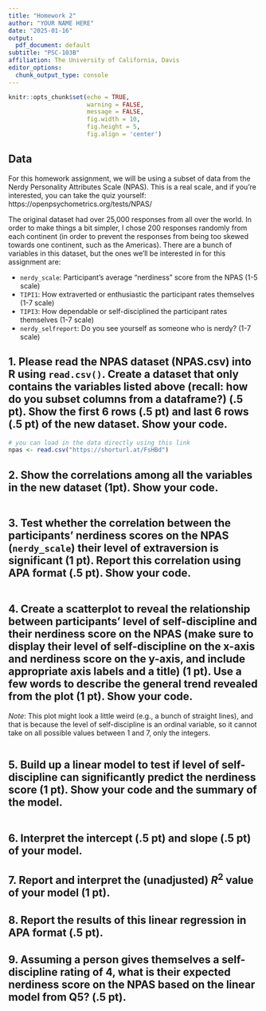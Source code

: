 ```yaml
---
title: "Homework 2"
author: "YOUR NAME HERE"
date: "2025-01-16"
output:
  pdf_document: default
subtitle: "PSC-103B"
affiliation: The University of California, Davis
editor_options:
  chunk_output_type: console
---
```


```r
knitr::opts_chunk$set(echo = TRUE,
                      warning = FALSE,
                      message = FALSE,
                      fig.width = 10,
                      fig.height = 5,
                      fig.align = 'center')

```

<!-- # Instructions -->

<!-- Please use R/RStudio to complete the following questions. You will submit your filled-out version of this document **as a PDF** on Canvas. Make sure your PDF looks as expected before submitting. Please **include the code you used to generate your answer for each question (when relevant) as well as the final answer and/or relevant output**. -->

<!-- You may consult with your classmates while working on the assignment, but **you must do all the work yourself – everything you turn in must be your own code and words**. Academic dishonesty will not be tolerated.  -->

<!-- Please submit **a pdf version** of this document with your answers on Canvas by **2:00pm on Thursday, January 23rd (before lab)**. -->

## Data

For this homework assignment, we will be using a subset of data from the Nerdy Personality
Attributes Scale (NPAS). This is a real scale, and if you’re interested, you can take the quiz
yourself: https://openpsychometrics.org/tests/NPAS/

The original dataset had over 25,000 responses from all over the world. In order to make things
a bit simpler, I chose 200 responses randomly from each continent (in order to prevent the
responses from being too skewed towards one continent, such as the Americas).
There are a bunch of variables in this dataset, but the ones we’ll be interested in for this
assignment are:

- `nerdy_scale`: Participant’s average “nerdiness” score from the NPAS (1-5 scale)
- `TIPI1`: How extraverted or enthusiastic the participant rates themselves (1-7 scale)
- `TIPI3`: How dependable or self-disciplined the participant rates themselves (1-7 scale)
- `nerdy_selfreport`: Do you see yourself as someone who is nerdy? (1-7 scale)


## 1. Please read the NPAS dataset (NPAS.csv) into R using `read.csv()`. Create a dataset that only contains the variables listed above (recall: how do you subset columns from a dataframe?) (.5 pt). Show the first 6 rows (.5 pt) and last 6 rows (.5 pt) of the new dataset. Show your code.

```r
# you can load in the data directly using this link
npas <- read.csv("https://shorturl.at/FsHBd")


```


## 2. Show the correlations among all the variables in the new dataset (1pt). Show your code.

```r

```

## 3. Test whether the correlation between the participants’ nerdiness scores on the NPAS (`nerdy_scale`) their level of extraversion is significant (1 pt). Report this correlation using APA format (.5 pt). Show your code.

```r

```

>


## 4. Create a scatterplot to reveal the relationship between participants’ level of self-discipline and their nerdiness score on the NPAS (make sure to display their level of self-discipline on the x-axis and nerdiness score on the y-axis, and include appropriate axis labels and a title) (1 pt). Use a few words to describe the general trend revealed from the plot (1 pt). Show your code.

*Note*: This plot might look a little weird (e.g., a bunch of straight lines), and that is because the
level of self-discipline is an ordinal variable, so it cannot take on all possible values between 1
and 7, only the integers.

```r

```

>

## 5. Build up a linear model to test if level of self-discipline can significantly predict the nerdiness score (1 pt). Show your code and the summary of the model.

```r

```

## 6. Interpret the intercept (.5 pt) and slope (.5 pt) of your model.

>

>

## 7. Report and interpret the (unadjusted) $R^2$ value of your model (1 pt).


## 8. Report the results of this linear regression in APA format (.5 pt).

>

## 9. Assuming a person gives themselves a self-discipline rating of 4, what is their expected nerdiness score on the NPAS based on the linear model from Q5? (.5 pt).